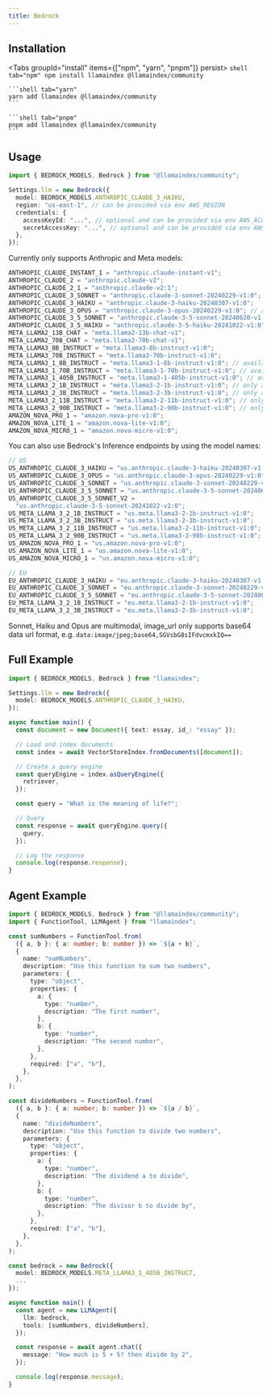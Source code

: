 ```yaml
---
title: Bedrock
---
```


## Installation


<Tabs groupId="install" items={["npm", "yarn", "pnpm"]} persist>
	```shell tab="npm"
	npm install llamaindex @llamaindex/community
	```

	```shell tab="yarn"
	yarn add llamaindex @llamaindex/community
	```

	```shell tab="pnpm"
	pnpm add llamaindex @llamaindex/community
	```
</Tabs>

## Usage

```ts
import { BEDROCK_MODELS, Bedrock } from "@llamaindex/community";

Settings.llm = new Bedrock({
  model: BEDROCK_MODELS.ANTHROPIC_CLAUDE_3_HAIKU,
  region: "us-east-1", // can be provided via env AWS_REGION
  credentials: {
    accessKeyId: "...", // optional and can be provided via env AWS_ACCESS_KEY_ID
    secretAccessKey: "...", // optional and can be provided via env AWS_SECRET_ACCESS_KEY
  },
});
```

Currently only supports Anthropic and Meta models:

```ts
ANTHROPIC_CLAUDE_INSTANT_1 = "anthropic.claude-instant-v1";
ANTHROPIC_CLAUDE_2 = "anthropic.claude-v2";
ANTHROPIC_CLAUDE_2_1 = "anthropic.claude-v2:1";
ANTHROPIC_CLAUDE_3_SONNET = "anthropic.claude-3-sonnet-20240229-v1:0";
ANTHROPIC_CLAUDE_3_HAIKU = "anthropic.claude-3-haiku-20240307-v1:0";
ANTHROPIC_CLAUDE_3_OPUS = "anthropic.claude-3-opus-20240229-v1:0"; // available on us-west-2
ANTHROPIC_CLAUDE_3_5_SONNET = "anthropic.claude-3-5-sonnet-20240620-v1:0";
ANTHROPIC_CLAUDE_3_5_HAIKU = "anthropic.claude-3-5-haiku-20241022-v1:0";
META_LLAMA2_13B_CHAT = "meta.llama2-13b-chat-v1";
META_LLAMA2_70B_CHAT = "meta.llama2-70b-chat-v1";
META_LLAMA3_8B_INSTRUCT = "meta.llama3-8b-instruct-v1:0";
META_LLAMA3_70B_INSTRUCT = "meta.llama3-70b-instruct-v1:0";
META_LLAMA3_1_8B_INSTRUCT = "meta.llama3-1-8b-instruct-v1:0"; // available on us-west-2
META_LLAMA3_1_70B_INSTRUCT = "meta.llama3-1-70b-instruct-v1:0"; // available on us-west-2
META_LLAMA3_1_405B_INSTRUCT = "meta.llama3-1-405b-instruct-v1:0"; // available on us-west-2, tool calling supported
META_LLAMA3_2_1B_INSTRUCT = "meta.llama3-2-1b-instruct-v1:0"; // only available via inference endpoints (see below)
META_LLAMA3_2_3B_INSTRUCT = "meta.llama3-2-3b-instruct-v1:0"; // only available via inference endpoints (see below)
META_LLAMA3_2_11B_INSTRUCT = "meta.llama3-2-11b-instruct-v1:0"; // only available via inference endpoints (see below), multimodal and function call supported
META_LLAMA3_2_90B_INSTRUCT = "meta.llama3-2-90b-instruct-v1:0"; // only available via inference endpoints (see below), multimodal and function call supported
AMAZON_NOVA_PRO_1 = "amazon.nova-pro-v1:0";
AMAZON_NOVA_LITE_1 = "amazon.nova-lite-v1:0";
AMAZON_NOVA_MICRO_1 = "amazon.nova-micro-v1:0";
```

You can also use Bedrock's Inference endpoints by using the model names:

```ts
// US
US_ANTHROPIC_CLAUDE_3_HAIKU = "us.anthropic.claude-3-haiku-20240307-v1:0";
US_ANTHROPIC_CLAUDE_3_OPUS = "us.anthropic.claude-3-opus-20240229-v1:0";
US_ANTHROPIC_CLAUDE_3_SONNET = "us.anthropic.claude-3-sonnet-20240229-v1:0";
US_ANTHROPIC_CLAUDE_3_5_SONNET = "us.anthropic.claude-3-5-sonnet-20240620-v1:0";
US_ANTHROPIC_CLAUDE_3_5_SONNET_V2 =
  "us.anthropic.claude-3-5-sonnet-20241022-v2:0";
US_META_LLAMA_3_2_1B_INSTRUCT = "us.meta.llama3-2-1b-instruct-v1:0";
US_META_LLAMA_3_2_3B_INSTRUCT = "us.meta.llama3-2-3b-instruct-v1:0";
US_META_LLAMA_3_2_11B_INSTRUCT = "us.meta.llama3-2-11b-instruct-v1:0";
US_META_LLAMA_3_2_90B_INSTRUCT = "us.meta.llama3-2-90b-instruct-v1:0";
US_AMAZON_NOVA_PRO_1 = "us.amazon.nova-pro-v1:0";
US_AMAZON_NOVA_LITE_1 = "us.amazon.nova-lite-v1:0";
US_AMAZON_NOVA_MICRO_1 = "us.amazon.nova-micro-v1:0";

// EU
EU_ANTHROPIC_CLAUDE_3_HAIKU = "eu.anthropic.claude-3-haiku-20240307-v1:0";
EU_ANTHROPIC_CLAUDE_3_SONNET = "eu.anthropic.claude-3-sonnet-20240229-v1:0";
EU_ANTHROPIC_CLAUDE_3_5_SONNET = "eu.anthropic.claude-3-5-sonnet-20240620-v1:0";
EU_META_LLAMA_3_2_1B_INSTRUCT = "eu.meta.llama3-2-1b-instruct-v1:0";
EU_META_LLAMA_3_2_3B_INSTRUCT = "eu.meta.llama3-2-3b-instruct-v1:0";
```

Sonnet, Haiku and Opus are multimodal, image_url only supports base64 data url format, e.g. `data:image/jpeg;base64,SGVsbG8sIFdvcmxkIQ==`

## Full Example

```ts
import { BEDROCK_MODELS, Bedrock } from "llamaindex";

Settings.llm = new Bedrock({
  model: BEDROCK_MODELS.ANTHROPIC_CLAUDE_3_HAIKU,
});

async function main() {
  const document = new Document({ text: essay, id_: "essay" });

  // Load and index documents
  const index = await VectorStoreIndex.fromDocuments([document]);

  // Create a query engine
  const queryEngine = index.asQueryEngine({
    retriever,
  });

  const query = "What is the meaning of life?";

  // Query
  const response = await queryEngine.query({
    query,
  });

  // Log the response
  console.log(response.response);
}
```

## Agent Example

```ts
import { BEDROCK_MODELS, Bedrock } from "@llamaindex/community";
import { FunctionTool, LLMAgent } from "llamaindex";

const sumNumbers = FunctionTool.from(
  ({ a, b }: { a: number; b: number }) => `${a + b}`,
  {
    name: "sumNumbers",
    description: "Use this function to sum two numbers",
    parameters: {
      type: "object",
      properties: {
        a: {
          type: "number",
          description: "The first number",
        },
        b: {
          type: "number",
          description: "The second number",
        },
      },
      required: ["a", "b"],
    },
  },
);

const divideNumbers = FunctionTool.from(
  ({ a, b }: { a: number; b: number }) => `${a / b}`,
  {
    name: "divideNumbers",
    description: "Use this function to divide two numbers",
    parameters: {
      type: "object",
      properties: {
        a: {
          type: "number",
          description: "The dividend a to divide",
        },
        b: {
          type: "number",
          description: "The divisor b to divide by",
        },
      },
      required: ["a", "b"],
    },
  },
);

const bedrock = new Bedrock({
  model: BEDROCK_MODELS.META_LLAMA3_1_405B_INSTRUCT,
  ...
});

async function main() {
  const agent = new LLMAgent({
    llm: bedrock,
    tools: [sumNumbers, divideNumbers],
  });

  const response = await agent.chat({
    message: "How much is 5 + 5? then divide by 2",
  });

  console.log(response.message);
}
```
